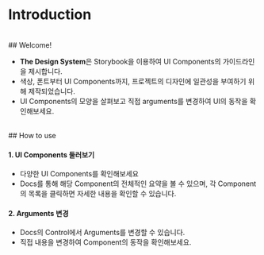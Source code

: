 
<Meta title="Docs/Introduction" />

# Introduction

<br />
## Welcome!

- **The Design System**은 Storybook을 이용하여 UI Components의 가이드라인을 제시합니다.
- 색상, 폰트부터 UI Components까지, 프로젝트의 디자인에 일관성을 부여하기 위해 제작되었습니다.
- UI Components의 모양을 살펴보고 직접 arguments를 변경하여 UI의 동작을 확인해보세요.

<br />
## How to use

<br />

#### 1. UI Components 둘러보기

- 다양한 UI Components를 확인해보세요
- Docs를 통해 해당 Component의 전체적인 요약을 볼 수 있으며, 각 Component의 목록을 클릭하면 자세한 내용을 확인할 수 있습니다.

#### 2. Arguments 변경

- Docs의 Control에서 Arguments를 변경할 수 있습니다.
- 직접 내용을 변경하여 Component의 동작을 확인해보세요.
